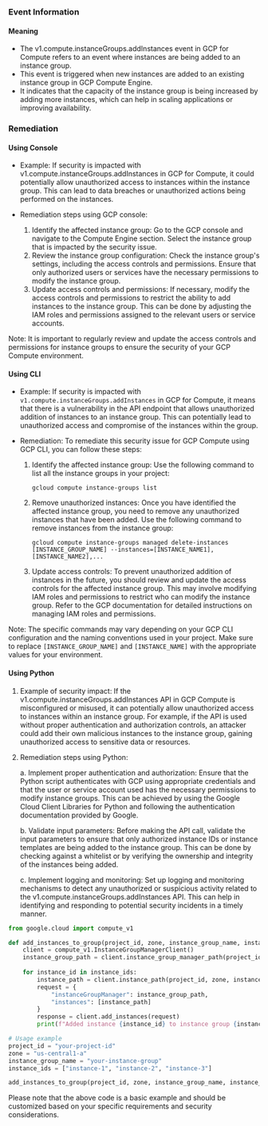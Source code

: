 
### Event Information

#### Meaning

- The v1.compute.instanceGroups.addInstances event in GCP for Compute refers to an event where instances are being added to an instance group.
- This event is triggered when new instances are added to an existing instance group in GCP Compute Engine.
- It indicates that the capacity of the instance group is being increased by adding more instances, which can help in scaling applications or improving availability.

### Remediation

#### Using Console

- Example: If security is impacted with v1.compute.instanceGroups.addInstances in GCP for Compute, it could potentially allow unauthorized access to instances within the instance group. This can lead to data breaches or unauthorized actions being performed on the instances.

- Remediation steps using GCP console:
  1. Identify the affected instance group: Go to the GCP console and navigate to the Compute Engine section. Select the instance group that is impacted by the security issue.
  2. Review the instance group configuration: Check the instance group's settings, including the access controls and permissions. Ensure that only authorized users or services have the necessary permissions to modify the instance group.
  3. Update access controls and permissions: If necessary, modify the access controls and permissions to restrict the ability to add instances to the instance group. This can be done by adjusting the IAM roles and permissions assigned to the relevant users or service accounts.

Note: It is important to regularly review and update the access controls and permissions for instance groups to ensure the security of your GCP Compute environment.

#### Using CLI

- Example: If security is impacted with `v1.compute.instanceGroups.addInstances` in GCP for Compute, it means that there is a vulnerability in the API endpoint that allows unauthorized addition of instances to an instance group. This can potentially lead to unauthorized access and compromise of the instances within the group.

- Remediation: To remediate this security issue for GCP Compute using GCP CLI, you can follow these steps:

  1. Identify the affected instance group: Use the following command to list all the instance groups in your project:
     ```
     gcloud compute instance-groups list
     ```

  2. Remove unauthorized instances: Once you have identified the affected instance group, you need to remove any unauthorized instances that have been added. Use the following command to remove instances from the instance group:
     ```
     gcloud compute instance-groups managed delete-instances [INSTANCE_GROUP_NAME] --instances=[INSTANCE_NAME1],[INSTANCE_NAME2],...
     ```

  3. Update access controls: To prevent unauthorized addition of instances in the future, you should review and update the access controls for the affected instance group. This may involve modifying IAM roles and permissions to restrict who can modify the instance group. Refer to the GCP documentation for detailed instructions on managing IAM roles and permissions.

Note: The specific commands may vary depending on your GCP CLI configuration and the naming conventions used in your project. Make sure to replace `[INSTANCE_GROUP_NAME]` and `[INSTANCE_NAME]` with the appropriate values for your environment.

#### Using Python

1. Example of security impact: If the v1.compute.instanceGroups.addInstances API in GCP Compute is misconfigured or misused, it can potentially allow unauthorized access to instances within an instance group. For example, if the API is used without proper authentication and authorization controls, an attacker could add their own malicious instances to the instance group, gaining unauthorized access to sensitive data or resources.

2. Remediation steps using Python:

   a. Implement proper authentication and authorization: Ensure that the Python script authenticates with GCP using appropriate credentials and that the user or service account used has the necessary permissions to modify instance groups. This can be achieved by using the Google Cloud Client Libraries for Python and following the authentication documentation provided by Google.

   b. Validate input parameters: Before making the API call, validate the input parameters to ensure that only authorized instance IDs or instance templates are being added to the instance group. This can be done by checking against a whitelist or by verifying the ownership and integrity of the instances being added.

   c. Implement logging and monitoring: Set up logging and monitoring mechanisms to detect any unauthorized or suspicious activity related to the v1.compute.instanceGroups.addInstances API. This can help in identifying and responding to potential security incidents in a timely manner.

```python
from google.cloud import compute_v1

def add_instances_to_group(project_id, zone, instance_group_name, instance_ids):
    client = compute_v1.InstanceGroupManagerClient()
    instance_group_path = client.instance_group_manager_path(project_id, zone, instance_group_name)
    
    for instance_id in instance_ids:
        instance_path = client.instance_path(project_id, zone, instance_id)
        request = {
            "instanceGroupManager": instance_group_path,
            "instances": [instance_path]
        }
        response = client.add_instances(request)
        print(f"Added instance {instance_id} to instance group {instance_group_name}")

# Usage example
project_id = "your-project-id"
zone = "us-central1-a"
instance_group_name = "your-instance-group"
instance_ids = ["instance-1", "instance-2", "instance-3"]

add_instances_to_group(project_id, zone, instance_group_name, instance_ids)
```
Please note that the above code is a basic example and should be customized based on your specific requirements and security considerations.


